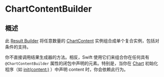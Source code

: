 # ChartContentBuilder

<ToBePolishedAfterTranslation />

<OriginalSource
  title="ChartContentBuilder"
  url="https://developer.apple.com/documentation/charts/chartcontentbuilder"
  summary="用于组成图表内容的结果生成器"
/>

## 概述

此 [Result Builder](https://docs.swift.org/swift-book/LanguageGuide/AdvancedOperators.html#ID630) 将任意数量的 [ChartContent](https://developer.apple.com/documentation/charts/chartcontent) 实例组合成单个复合实例，包括对条件的支持。

你不直接调用结果生成器的方法。相反，Swift 使用它们来组合你在任何具有 `@ChartContentBuilder` 属性的闭包中声明的元素。特别是，当你在 [Chart](https://developer.apple.com/documentation/charts/chart) 初始化程序（如 [init(content:)](<https://developer.apple.com/documentation/charts/chart/init(content:)>) ）中声明 content 时，你会依赖此行为。
